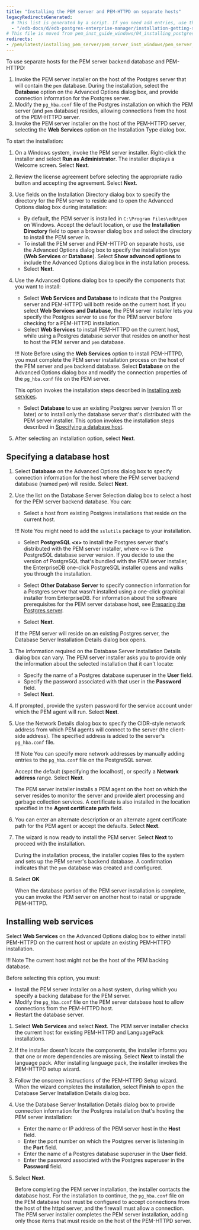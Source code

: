 ```yaml
---
title: "Installing the PEM server and PEM-HTTPD on separate hosts"
legacyRedirectsGenerated:
  # This list is generated by a script. If you need add entries, use the `legacyRedirects` key.
  - "/edb-docs/d/edb-postgres-enterprise-manager/installation-getting-started/windows-installation-guide/8.0/installing_pem_server_on_windows.html"
# This file is moved from pem_inst_guide_windows/04_installing_postgres_enterprise_manager/02_installing_pem_server_on_windows
redirects:
- /pem/latest/installing_pem_server/pem_server_inst_windows/pem_server_and_httpd_on_diff_host/
---
```


To use separate hosts for the PEM server backend database and PEM-HTTPD:

1.  Invoke the PEM server installer on the host of the Postgres server that will contain the `pem` database. During the installation, select the **Database** option on the Advanced Options dialog box, and provide connection information for the Postgres server.
2.  Modify the `pg_hba.conf` file of the Postgres installation on which the PEM server (and `pem` database) resides, allowing connections from the host of the PEM-HTTPD server.
3.  Invoke the PEM server installer on the host of the PEM-HTTPD server, selecting the **Web Services** option on the Installation Type dialog box.

To start the installation:

1.  On a Windows system, invoke the PEM server installer. Right-click the installer and select **Run as Administrator**. The installer displays a Welcome screen. Select **Next**.

1.  Review the license agreement before selecting the appropriate radio button and accepting the agreement. Select **Next**.

1.  Use fields on the Installation Directory dialog box to specify the directory for the PEM server to reside and to open the Advanced Options dialog box during installation:

    -   By default, the PEM server is installed in `C:\Program Files\edb\pem` on Windows. Accept the default location, or use the **Installation Directory** field to open a browser dialog box and select the directory to install the PEM server in.
    -   To install the PEM server and PEM-HTTPD on separate hosts, use the Advanced Options dialog box to specify the installation type (**Web Services** or **Database**). Select **Show advanced options** to include the Advanced Options dialog box in the installation process.
    -  Select **Next**.

1.  Use the Advanced Options dialog box to specify the components that you want to install:

    -   Select **Web Services and Database** to indicate that the Postgres server and PEM-HTTPD will both reside on the current host. If you select **Web Services and Database**, the PEM server installer lets you specify the Postgres server to use for the PEM server before checking for a PEM-HTTPD installation.
    -   Select **Web Services** to install PEM-HTTPD on the current host, while using a Postgres database server that resides on another host to host the PEM server and `pem` database.

    !!! Note
        Before using the **Web Services** option to install PEM-HTTPD, you must complete the PEM server installation process on the host of the PEM server and `pem` backend database. Select **Database** on the Advanced Options dialog box and modify the connection properties of the `pg_hba.conf` file on the PEM server.

    This option invokes the installation steps described in [Installing web services](#installing-web-services).

    -   Select **Database** to use an existing Postgres server (version 11 or later) or to install only the database server that's distributed with the PEM server installer. This option invokes the installation steps described in [Specifying a database host](#specifying-a-database-host).

1.  After selecting an installation option, select **Next**.

## Specifying a database host

1.  Select **Database** on the Advanced Options dialog box to specify connection information for the host where the PEM server backend database (named `pem`) will reside. Select **Next**.

1.  Use the list on the Database Server Selection dialog box to select a host for the PEM server backend database. You can:

    -   Select a host from existing Postgres installations that reside on the current host.

    !!! Note
        You might need to add the `sslutils` package to your installation.

    -   Select **PostgreSQL &lt;x>** to install the Postgres server that's distributed with the PEM server installer, where `<x>` is the PostgreSQL database server version. If you decide to use the version of PostgreSQL that's bundled with the PEM server installer, the EnterpriseDB one-click PostgreSQL installer opens and walks you through the installation.
    -   Select **Other Database Server** to specify connection information for a Postgres server that wasn't installed using a one-click graphical installer from EnterpriseDB. For information about the software prerequisites for the PEM server database host, see [Preparing the Postgres server](pem_server_on_existing_pg_server/#preparing-the-postgres-server).

    -  Select **Next**.

    If the PEM server will reside on an existing Postgres server, the Database Server Installation Details dialog box opens.

1.  The information required on the Database Server Installation Details dialog box can vary. The PEM server installer asks you to provide only the information about the selected installation that it can't locate:

    -   Specify the name of a Postgres database superuser in the **User** field.
    -   Specify the password associated with that user in the **Password** field.
    -   Select **Next**.

1.  If prompted, provide the system password for the service account under which the PEM agent will run. Select **Next**.

1.  Use the Network Details dialog box to specify the CIDR-style network address from which PEM agents will connect to the server (the client-side address). The specified address is added to the server's `pg_hba.conf` file.

    !!! Note
        You can specify more network addresses by manually adding entries to the `pg_hba.conf` file on the PostgreSQL server.

    Accept the default (specifying the localhost), or specify a **Network address** range. Select **Next**.

    The PEM server installer installs a PEM agent on the host on which the server resides to monitor the server and provide alert processing and garbage collection services. A certificate is also installed in the location specified in the **Agent certificate path** field.

1.  You can enter an alternate description or an alternate agent certificate path for the PEM agent or accept the defaults. Select **Next**.

1.  The wizard is now ready to install the PEM server. Select **Next** to proceed with the installation.

    During the installation process, the installer copies files to the system and sets up the PEM server's backend database. A confirmation indicates that the `pem` database was created and configured. 

1.  Select **OK**

    When the database portion of the PEM server installation is complete, you can invoke the PEM server on another host to install or upgrade PEM-HTTPD.

## Installing web services

Select **Web Services** on the Advanced Options dialog box to either install PEM-HTTPD on the current host or update an existing PEM-HTTPD installation.

!!! Note
    The current host might not be the host of the PEM backing database.

Before selecting this option, you must:

-   Install the PEM server installer on a host system, during which you specify a backing database for the PEM server.
-   Modify the `pg_hba.conf` file on the PEM server database host to allow connections from the PEM-HTTPD host.
-   Restart the database server.

1.  Select **Web Services** and select **Next**. The PEM server installer checks the current host for existing PEM-HTTPD and LanguagePack installations.

1.  If the installer doesn't locate the components, the installer informs you that one or more dependencies are missing. Select **Next** to install the language pack. After installing language pack, the installer invokes the PEM-HTTPD setup wizard. 

1.  Follow the onscreen instructions of the PEM-HTTPD Setup wizard. When the wizard completes the installation, select **Finish** to open the Database Server Installation Details dialog box.

1.  Use the Database Server Installation Details dialog box to provide connection information for the Postgres installation that's hosting the PEM server installation:

    -   Enter the name or IP address of the PEM server host in the **Host** field.
    -   Enter the port number on which the Postgres server is listening in the **Port** field.
    -   Enter the name of a Postgres database superuser in the **User** field.
    -   Enter the password associated with the Postgres superuser in the **Password** field.

1.  Select **Next**. 

    Before completing the PEM server installation, the installer contacts the database host. For the installation to continue, the `pg_hba.conf` file on the PEM database host must be configured to accept connections from the host of the httpd server, and the firewall must allow a connection. The PEM server installer completes the PEM server installation, adding only those items that must reside on the host of the PEM-HTTPD server.
